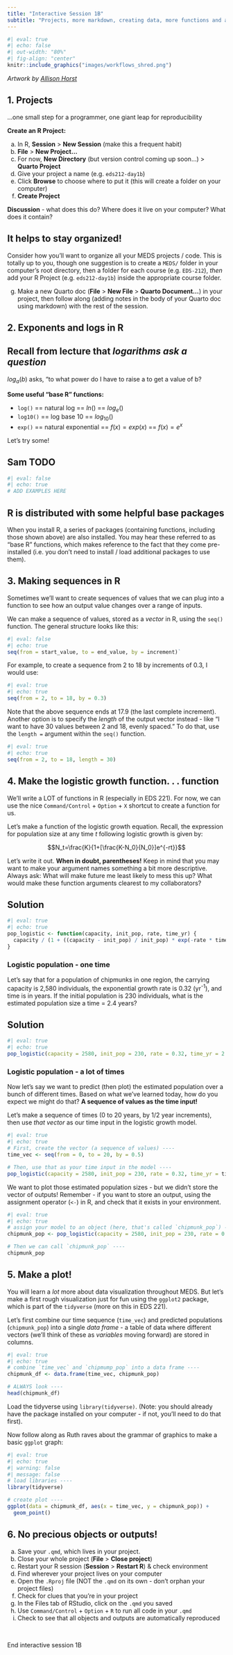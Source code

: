 ```yaml
---
title: "Interactive Session 1B"
subtitle: "Projects, more markdown, creating data, more functions and a `ggplot2` graph"
---
```


```r
#| eval: true
#| echo: false
#| out-width: "80%"
#| fig-align: "center"
knitr::include_graphics("images/workflows_shred.png")
```

:::{.gray-text .center-text}
*Artwork by [Allison Horst](https://allisonhorst.com/)*
:::

<!-- - Projects -->
<!-- - Quarto customization -->
<!-- - Creating vectors and sequences -->
<!-- - Our first `ggplot2` graph -->
<!-- - Functions continued -->

## 1. Projects

[...one small step for a programmer, one giant leap for reproducibility]{.body-text-m .teal-text}

**Create an R Project:**

a. In R, **Session** > **New Session** (make this a frequent habit)
b. **File** > **New Project...**
c. For now, **New Directory** (but version control coming up soon...) > **Quarto Project**
d. Give your project a name (e.g. `eds212-day1b`)
e. Click **Browse** to choose where to put it (this will create a folder on your computer)
f. **Create Project**

[**Discussion** - what does this do? Where does it live on your computer? What does it contain?]{.teal-text} 

::: {.callout-tip}
## It helps to stay organized! 

Consider how you'll want to organize all your MEDS projects / code. This is totally up to you, though one suggestion is to create a `MEDS/` folder in your computer's root directory, then a folder for each course (e.g. `EDS-212`), *then* add your R Project (e.g. `eds212-day1b`) inside the appropriate course folder. 
:::

g. Make a new Quarto doc (**File** > **New File** > **Quarto Document...**) in your project, then follow along (adding notes in the body of your Quarto doc using markdown) with the rest of the session.

## 2. Exponents and logs in R 

::: {.callout-tip}
## Recall from lecture that *logarithms ask a question*
$log_a(b)$ asks, “to what power do I have to raise a to get a value of b?
:::

**Some useful "base R" functions:**

  - `log()` == natural log == $ln()$ == $log_e()$
  - `log10()` == log base 10 == $log_{10}()$
  - `exp()` == natural exponential == $f(x) = exp(x)$ == $f(x) = e^x$

Let's try some! 

::: {.callout-important}
## Sam TODO
```r
#| eval: false
#| echo: true
# ADD EXAMPLES HERE
```
:::

::: {.callout-note}
## R is distributed with some helpful base packages
When you install R, a series of packages (containing functions, including those shown above) are also installed. You may hear these referred to as "base R" functions, which makes reference to the fact that they come pre-installed (i.e. you don't need to install / load additional packages to use them).
:::

## 3. Making sequences in R

Sometimes we'll want to create sequences of values that we can plug into a function to see how an output value changes over a range of inputs. 

We can make a sequence of values, stored as a *vector* in R, using the `seq()` function. The general structure looks like this: 

```r
#| eval: false
#| echo: true
seq(from = start_value, to = end_value, by = increment)`
```

For example, to create a sequence from 2 to 18 by increments of 0.3, I would use: 

```r
#| eval: true
#| echo: true
seq(from = 2, to = 18, by = 0.3)
```

Note that the above sequence ends at 17.9 (the last complete increment). Another option is to specify the *length* of the output vector instead - like "I want to have 30 values between 2 and 18, evenly spaced." To do that, use the `length = ` argument within the `seq()` function. 

```r
#| eval: true
#| echo: true
seq(from = 2, to = 18, length = 30)
```

## 4. Make the logistic growth function. . . function

We'll write a LOT of functions in R (especially in EDS 221). For now, we can use the nice `Command/Control` + `Option` + `X` shortcut to create a function for us.

Let's make a function of the logistic growth equation. Recall, the expression for population size at any time *t* following logistic growth is given by: 

$$N_t=\frac{K}{1+[\frac{K-N_0}{N_0}]e^{-rt}}$$

Let's write it out. **When in doubt, parentheses!** Keep in mind that you may want to make your argument names something a bit more descriptive. Always ask: What will make future me least likely to mess this up? What would make these function arguments clearest to my collaborators? 

::: {.callout-tip collapse=true}
## Solution
```r
#| eval: true
#| echo: true
pop_logistic <- function(capacity, init_pop, rate, time_yr) {
  capacity / (1 + ((capacity - init_pop) / init_pop) * exp(-rate * time_yr))
}
```
:::

### Logistic population - one time

Let's say that for a population of chipmunks in one region, the carrying capacity is 2,580 individuals, the exponential growth rate is 0.32 (yr^-1^), and time is in years. If the initial population is 230 individuals, what is the estimated population size a time = 2.4 years?

::: {.callout-tip collapse=true}
## Solution
```r
#| eval: true
#| echo: true
pop_logistic(capacity = 2580, init_pop = 230, rate = 0.32, time_yr = 2.4)
```
:::

### Logistic population - a lot of times

Now let's say we want to predict (then plot) the estimated population over a bunch of different times. Based on what we've learned today, how do you expect we might do that? **A sequence of values as the time input!** 

Let's make a sequence of times (0 to 20 years, by 1/2 year increments), then use *that vector* as our time input in the logistic growth model. 

```r
#| eval: true
#| echo: true
# First, create the vector (a sequence of values) ----
time_vec <- seq(from = 0, to = 20, by = 0.5)

# Then, use that as your time input in the model ----
pop_logistic(capacity = 2580, init_pop = 230, rate = 0.32, time_yr = time_vec)
```

We want to plot those estimated population sizes - but we didn't store the vector of outputs! Remember - if you want to store an output, using the assignment operator (`<-`) in R, and check that it exists in your environment. 

```r
#| eval: true
#| echo: true
# assign your model to an object (here, that's called `chipmunk_pop`) ----
chipmunk_pop <- pop_logistic(capacity = 2580, init_pop = 230, rate = 0.32, time_yr = time_vec)

# Then we can call `chipmunk_pop` ----
chipmunk_pop
```

## 5. Make a plot! 

You will learn a *lot* more about data visualization throughout MEDS. But let's make a first rough visualization just for fun using the `ggplot2` package, which is part of the `tidyverse` (more on this in EDS 221). 

Let's first combine our time sequence (`time_vec`) and predicted populations (`chipmunk_pop`) into a single *data frame* - a table of data where different vectors (we'll think of these as *variables* moving forward) are stored in columns. 
```r
#| eval: true
#| echo: true
# combine `time_vec` and `chipmump_pop` into a data frame ----
chipmunk_df <- data.frame(time_vec, chipmunk_pop)

# ALWAYS look ----
head(chipmunk_df)
```

Load the tidyverse using `library(tidyverse)`. (Note: you should already have the package installed on your computer - if not, you'll need to do that first). 

Now follow along as Ruth raves about the grammar of graphics to make a basic `ggplot` graph:

```r
#| eval: true
#| echo: true
#| warning: false
#| message: false
# load libraries ----
library(tidyverse)

# create plot ----
ggplot(data = chipmunk_df, aes(x = time_vec, y = chipmunk_pop)) +
  geom_point()
```

## 6. No precious objects or outputs! 

a. Save your `.qmd`, which lives in your project. 
b. Close your whole project (**File** > **Close project**)
c. Restart your R session (**Session** > **Restart R**) & check environment 
d. Find wherever your project lives on your computer
e. Open the `.Rproj` file (NOT the `.qmd` on its own - don't orphan your project files)
f. Check for clues that you're in your project 
g. In the Files tab of RStudio, click on the `.qmd` you saved
h. Use `Command/Control` + `Option` + `R` to run all code in your `.qmd`
i. Check to see that all objects and outputs are automatically reproduced

<br>

::: {.center-text .body-text-xl .teal-text}
End interactive session 1B
:::
